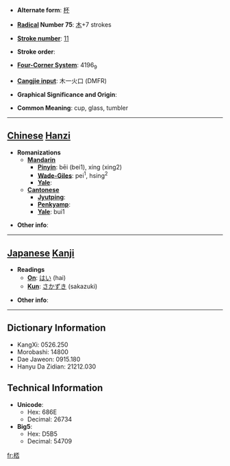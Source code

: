 * '''Alternate form''': [[杯]]

* '''[[Wiktionary:Chinese radical index| Radical]] Number 75''': [[Wiktionary:Chinese radical index 木|木]]+7 strokes

* '''[[Wiktionary:Chinese total strokes index|Stroke number]]''': [[Wiktionary:Chinese total strokes index 11|11]]

* '''Stroke order''': 

* '''[[Wiktionary:Chinese four corner index|Four-Corner System]]''': 4196<sub>9</sub>

* '''[[Wiktionary:Chinese Cangjie index|Cangjie input]]''': 木一火口 (DMFR)

* '''Graphical Significance and Origin''': 

* '''Common Meaning''': cup, glass, tumbler

----

== [[Chinese]] [[Hanzi]] ==

* '''Romanizations'''
** '''[[Mandarin]]'''
*** '''[[Pinyin]]''': bēi (bei1), xíng (xing2)
*** '''[[Wade-Giles]]''': pei<sup>1</sup>, hsing<sup>2</sup>
*** '''[[Yale]]''': 
** '''[[Cantonese]]'''
*** '''[[Jyutping]]''':
*** '''[[Penkyamp]]''': 
*** '''[[Yale]]''': bui1

* '''Other info''': 

----

== [[Japanese]] [[Kanji]] ==

* '''Readings'''
** '''[[On]]''': [[はい]] (hai)
** '''[[Kun]]''': [[さかずき]] (sakazuki)

* '''Other info''':  

----

== Dictionary Information ==

* KangXi: 0526.250
* Morobashi: 14800
* Dae Jaweon: 0915.180
* Hanyu Da Zidian: 21212.030

== Technical Information ==

* '''Unicode''':
** Hex: 686E
** Decimal: 26734
* '''Big5''':
** Hex: D5B5
** Decimal: 54709

[[fr:桮]]